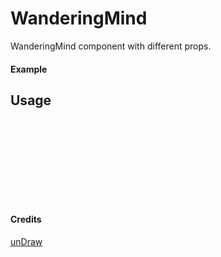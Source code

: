 
<Meta of={WanderingMind} title="unDraw/WanderingMind" />

# WanderingMind

WanderingMind component with different props.

#### Example

<Canvas of={WanderingMind.Primary} />

## Usage

```ts
import { WanderingMind } from "yadl-ui";

const Example = () => {
  return (
      <WanderingMind />
  );
};

export default Example;
```

#### Credits
[unDraw](https://undraw.co/illustrations)
